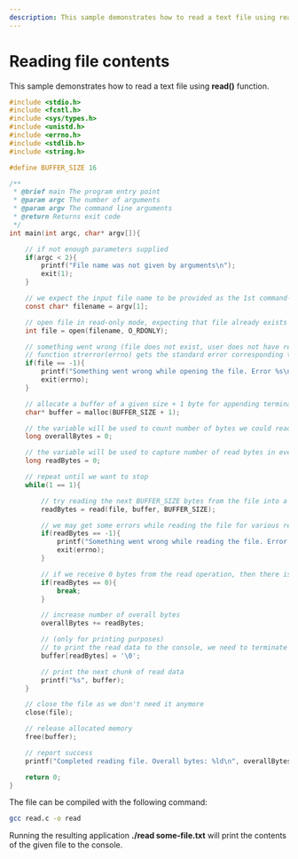 ```yaml
---
description: This sample demonstrates how to read a text file using read() function.
---
```


# Reading file contents

This sample demonstrates how to read a text file using **read()** function.

```c
#include <stdio.h>
#include <fcntl.h>
#include <sys/types.h>
#include <unistd.h>
#include <errno.h>
#include <stdlib.h>
#include <string.h>

#define BUFFER_SIZE 16

/**
 * @brief main The program entry point
 * @param argc The number of arguments
 * @param argv The command line arguments
 * @return Returns exit code
 */
int main(int argc, char* argv[]){

    // if not enough parameters supplied
    if(argc < 2){
        printf("File name was not given by arguments\n");
        exit(1);
    }

    // we expect the input file name to be provided as the 1st command-line argument 
    const char* filename = argv[1];

    // open file in read-only mode, expecting that file already exists
    int file = open(filename, O_RDONLY);

    // something went wrong (file does not exist, user does not have read access to the file, etc.)
    // function strerror(errno) gets the standard error corresponding to the given error code 
    if(file == -1){
        printf("Something went wrong while opening the file. Error %s\n", strerror(errno));
        exit(errno);
    }

    // allocate a buffer of a given size + 1 byte for appending termination character \0
    char* buffer = malloc(BUFFER_SIZE + 1);

    // the variable will be used to count number of bytes we could read from the file overall
    long overallBytes = 0;

    // the variable will be used to capture number of read bytes in every read iteration
    long readBytes = 0;

    // repeat until we want to stop
    while(1 == 1){

        // try reading the next BUFFER_SIZE bytes from the file into a buffer
        readBytes = read(file, buffer, BUFFER_SIZE);

        // we may get some errors while reading the file for various reasons, so the case needs to be handled
        if(readBytes == -1){
            printf("Something went wrong while reading the file. Error %s\n", strerror(errno));
            exit(errno);
        }

        // if we receive 0 bytes from the read operation, then there is no more data to read
        if(readBytes == 0){
            break;
        }

        // increase number of overall bytes
        overallBytes += readBytes;

        // (only for printing purposes) 
        // to print the read data to the console, we need to terminate the next read chunk with \0 symbol  
        buffer[readBytes] = '\0';

        // print the next chunk of read data
        printf("%s", buffer);
    }

    // close the file as we don't need it anymore
    close(file);

    // release allocated memory
    free(buffer);

    // report success
    printf("Completed reading file. Overall bytes: %ld\n", overallBytes);

    return 0;
}
```

The file can be compiled with the following command:
```sh
gcc read.c -o read
```

Running the resulting application **./read some-file.txt** will print the contents of the given file to the console.